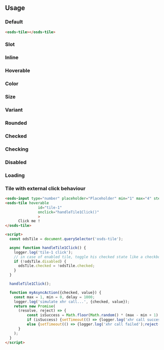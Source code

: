 
<GenericStyle />

## Usage

### Default
<Canvas withSource="none">
  <osds-tile></osds-tile>
</Canvas >

```html
<osds-tile></osds-tile>
```

### Slot
<Slot />

### Inline
<InlineProperty />

### Hoverable
<HoverableProperty />

### Color
<ColorProperty />

### Size
<SizeProperty />

### Variant
<VariantProperty />

### Rounded
<RoundedProperty />

### Checked
<CheckedProperty />

### Checking
<CheckingProperty />

### Disabled
<DisabledProperty />

### Loading
<LoadingProperty />

### Tile with external click behaviour

```html
<osds-input type="number" placeholder="Placeholder" min="1" max="4" step="2" color="primary"></osds-input>
<osds-tile hoverable
               id="tile-1"
               onclick="handleTile1Click()"
               >
      Click me !
</osds-tile>

<script>
  const odsTile = document.querySelector('osds-tile');

  async function handleTile1Click() {
    logger.log('tile-1 click');
    // in case of enabled tile, toggle his checked state like a checkbox
    if (!odsTile.disabled) {
      odsTile.checked = !odsTile.checked;
    }
  }

  handleTile1Click();

  function myAsyncAction({checked, value}) {
    const max = 1, min = 0, delay = 1000;
    logger.log('simulate xhr call...', {checked, value});
    return new Promise(
      (resolve, reject) => {
          const isSuccess = Math.floor(Math.random() * (max - min + 1) + min)
          if (isSuccess) {setTimeout(() => {logger.log('xhr call success');resolve("backend updated")}, delay)}
          else {setTimeout(() => {logger.log('xhr call failed');reject(new Error("backend failed!"))}, delay)}
      }
    );
  }
</script>
```

